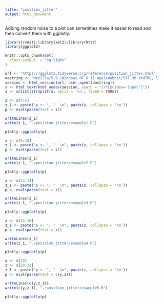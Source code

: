 ```yaml
---
title: "position_jitter"
output: html_document
---
```


Adding random noise to a plot can sometimes make it easier to read and then convert them with ggplotly.

```r
library(rvest);library(xml2);library(httr)
library(ggplot2)

knitr::opts_chunk$set(
  class.output  = "bg-light"
)
```

```r
url <- "https://ggplot2.tidyverse.org/reference/position_jitter.html"
uastring <- "Mozilla/5.0 (Windows NT 6.1) AppleWebKit/537.36 (KHTML, like Gecko) Chrome/88.0.4324.190 Safari/537.36"
session <- html_session(url, user_agent(uastring))
s <- html_text(html_nodes(session, xpath = "//*[@class='input']"))
s <- unlist(strsplit(s, split = '\n', fixed = TRUE))
```

```r
z <- s[4:6]
z_1 <- paste("p <- ", "  \n", paste(z, collapse = '\n'))
p <- eval(parse(text = z))
```

```r
writeLines(z_1)
write(z_1, "./position_jitter/example1.R")
```

```r
plotly::ggplotly(p)
```

```r
z <- s[9:10]
z_1 <- paste("p <- ", "  \n", paste(z, collapse = '\n'))
p <- eval(parse(text = z))
```

```r
writeLines(z_1)
write(z_1, "./position_jitter/example2.R")
```

```r
plotly::ggplotly(p)
```

```r
z <- s[13:14]
z_1 <- paste("p <- ", "  \n", paste(z, collapse = '\n'))
p <- eval(parse(text = z))
```

```r
writeLines(z_1)
write(z_1, "./position_jitter/example3.R")
```

```r
plotly::ggplotly(p)
```

```r
z <- s[15:16]
z_1 <- paste("p <- ", "  \n", paste(z, collapse = '\n'))
p <- eval(parse(text = z))
```

```r
writeLines(z_1)
write(z_1, "./position_jitter/example4.R")
```

```r
plotly::ggplotly(p)
```

```r
y <- s[19]
z <- s[20:22]
z_1 <- paste("p <- ", "  \n", paste(z, collapse = '\n'))
p <- eval(parse(text = c(y,z)))
```

```r
writeLines(c(y,z_1))
write(c(y,z_1), "./position_jitter/example5.R")
```

```r
plotly::ggplotly(p)
```